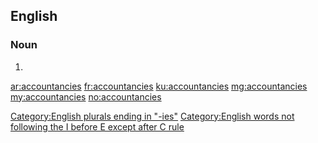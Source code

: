 ==English==

===Noun===
{{head|en|plural}}

# {{plural of|accountancy|lang=en}}

[[Category:English plurals ending in "-ies"]]
[[Category:English words not following the I before E except after C rule]]

[[ar:accountancies]]
[[fr:accountancies]]
[[ku:accountancies]]
[[mg:accountancies]]
[[my:accountancies]]
[[no:accountancies]]